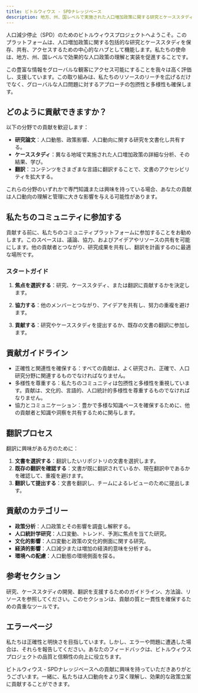 ```yaml
---
title: ビトルウィウス - SPDナレッジベース
description: 地方、州、国レベルで実施された人口増加政策に関する研究とケーススタディを収集し、多言語でのアクセシビリティに焦点を当てた、人口減少停止（SPD）研究のための包括的なリポジトリ。
---
```


人口減少停止（SPD）のためのビトルウィウスプロジェクトへようこそ。このプラットフォームは、人口増加政策に関する包括的な研究とケーススタディを保存、共有、アクセスするための中心的なハブとして機能します。私たちの使命は、地方、州、国レベルで効果的な人口政策の理解と実装を促進することです。

この豊富な情報をグローバルな観客にアクセス可能にすることを我々は高く評価し、支援しています。この取り組みは、私たちのリソースのリーチを広げるだけでなく、グローバルな人口問題に対するアプローチの包摂性と多様性も確保します。

## どのように貢献できますか？

以下の分野での貢献を歓迎します：

- **研究論文**：人口動態、政策影響、人口動向に関する研究を文書化し共有する。
- **ケーススタディ**：異なる地域で実施された人口増加政策の詳細な分析、その結果、学び。
- **翻訳**：コンテンツをさまざまな言語に翻訳することで、文書のアクセシビリティを拡大する。

これらの分野のいずれかで専門知識または興味を持っている場合、あなたの貢献は人口動向の理解と管理に大きな影響を与える可能性があります。

## 私たちのコミュニティに参加する

貢献する前に、私たちのコミュニティプラットフォームに参加することをお勧めします。このスペースは、議論、協力、およびアイデアやリソースの共有を可能にします。他の貢献者とつながり、研究成果を共有し、翻訳を計画するのに最適な場所です。

### スタートガイド

1. **焦点を選択する**：研究、ケーススタディ、または翻訳に貢献するかを決定します。
   
2. **協力する**：他のメンバーとつながり、アイデアを共有し、努力の重複を避けます。

3. **貢献する**：研究やケーススタディを提出するか、既存の文書の翻訳に参加します。

## 貢献ガイドライン

- 正確性と関連性を確保する：すべての貢献は、よく研究され、正確で、人口研究分野に関連するものでなければなりません。
- 多様性を尊重する：私たちのコミュニティは包摂性と多様性を重視しています。貢献は、文化的、言語的、人口統計的多様性を尊重するものでなければなりません。
- 協力とコミュニケーション：豊かで多様な知識ベースを確保するために、他の貢献者と知識や洞察を共有するために関与します。

## 翻訳プロセス

翻訳に興味がある方のために：

1. **文書を選択する**：翻訳したいリポジトリの文書を選択します。
2. **既存の翻訳を確認する**：文書が既に翻訳されているか、現在翻訳中であるかを確認して、重複を避けます。
3. **翻訳して提出する**：文書を翻訳し、チームによるレビューのために提出します。

## 貢献のカテゴリー

- **政策分析**：人口政策とその影響を調査し解釈する。
- **人口統計学研究**：人口変動、トレンド、予測に焦点を当てた研究。
- **文化的影響**：人口変動と政策の文化的側面に関する研究。
- **経済的影響**：人口減少または増加の経済的意味を分析する。
- **環境への配慮**：人口動態の環境側面を探る。

## 参考セクション

研究、ケーススタディの開発、翻訳を支援するためのガイドライン、方法論、リソースを参照してください。このセクションは、貢献の質と一貫性を確保するための貴重なツールです。

## エラーページ

私たちは正確性と明快さを目指しています。しかし、エラーや問題に遭遇した場合は、それらを報告してください。あなたのフィードバックは、ビトルウィウスプロジェクトの品質と信頼性の向上に役立ちます。

ビトルウィウス - SPDナレッジベースへの貢献に興味を持っていただきありがとうございます。一緒に、私たちは人口動向をより深く理解し、効果的な政策立案に貢献することができます。
